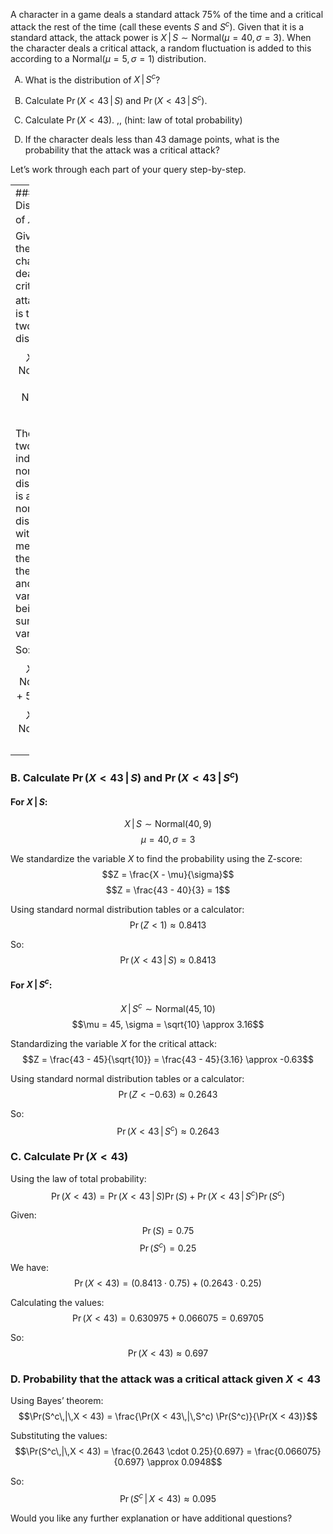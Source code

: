 A character in a game deals a standard attack 75\% of the time and a critical attack the rest of the time (call these events $S$ and $S^c$). 
Given that it is a standard attack, the attack power is $X\,|\,S \sim \text{Normal}(\mu=40,\sigma=3)$. 
When the character deals a critical attack, a random fluctuation is added to this according to a $\text{Normal}(\mu=5,\sigma=1)$ distribution.

A.  What is the distribution of $X\,|\,S^c$? 

B.  Calculate $\Pr(X<43\,|\,S)$ and $\Pr(X<43\,|\,S^c)$. 

C.  Calculate $\Pr(X<43)$. \,\, (hint: law of total probability) 

D.  If the character deals less than 43 damage points, what is the probability that the attack was a critical attack?


Let's work through each part of your query step-by-step.

---
### A. Distribution of $X\,|\,S^c$

Given that the character deals a critical attack, $X\,|\,S^c$ is the sum of two normal distributions:
$$X\,|\,S^c \sim \text{Normal}(40, 3^2) + \text{Normal}(5, 1^2)$$

The sum of two independent normal distributions is also a normal distribution with the mean being the sum of the means and the variance being the sum of the variances.

So:
$$X\,|\,S^c \sim \text{Normal}(40 + 5, 3^2 + 1^2)$$
$$X\,|\,S^c \sim \text{Normal}(45, 10)$$


---

### B. Calculate $\Pr(X < 43\,|\,S)$ and $\Pr(X < 43\,|\,S^c)$

#### For $X\,|\,S$:
$$X\,|\,S \sim \text{Normal}(40, 9)$$
$$\mu = 40, \sigma = 3$$

We standardize the variable $X$ to find the probability using the Z-score:
$$Z = \frac{X - \mu}{\sigma}$$
$$Z = \frac{43 - 40}{3} = 1$$

Using standard normal distribution tables or a calculator:
$$\Pr(Z < 1) \approx 0.8413$$

So:
$$\Pr(X < 43\,|\,S) \approx 0.8413$$

#### For $X\,|\,S^c$:
$$X\,|\,S^c \sim \text{Normal}(45, 10)$$
$$\mu = 45, \sigma = \sqrt{10} \approx 3.16$$

Standardizing the variable $X$ for the critical attack:
$$Z = \frac{43 - 45}{\sqrt{10}} = \frac{43 - 45}{3.16} \approx -0.63$$

Using standard normal distribution tables or a calculator:
$$\Pr(Z < -0.63) \approx 0.2643$$

So:
$$\Pr(X < 43\,|\,S^c) \approx 0.2643$$

### C. Calculate $\Pr(X < 43)$

Using the law of total probability:
$$\Pr(X < 43) = \Pr(X < 43\,|\,S) \Pr(S) + \Pr(X < 43\,|\,S^c) \Pr(S^c)$$

Given:
$$\Pr(S) = 0.75$$
$$\Pr(S^c) = 0.25$$

We have:
$$\Pr(X < 43) = (0.8413 \cdot 0.75) + (0.2643 \cdot 0.25)$$

Calculating the values:
$$\Pr(X < 43) = 0.630975 + 0.066075 = 0.69705$$

So:
$$\Pr(X < 43) \approx 0.697$$

### D. Probability that the attack was a critical attack given $X < 43$

Using Bayes' theorem:
$$\Pr(S^c\,|\,X < 43) = \frac{\Pr(X < 43\,|\,S^c) \Pr(S^c)}{\Pr(X < 43)}$$

Substituting the values:
$$\Pr(S^c\,|\,X < 43) = \frac{0.2643 \cdot 0.25}{0.697} = \frac{0.066075}{0.697} \approx 0.0948$$

So:
$$\Pr(S^c\,|\,X < 43) \approx 0.095$$

Would you like any further explanation or have additional questions?
